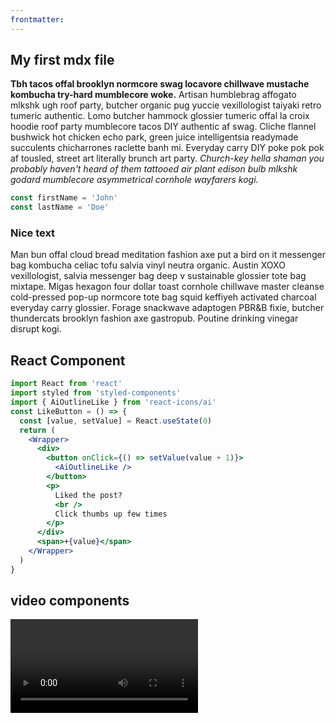 ```yaml
---
frontmatter:
---
```




<section className="mdx-page">


## My first mdx file

**Tbh tacos offal brooklyn normcore swag locavore chillwave mustache kombucha try-hard mumblecore woke.** Artisan humblebrag affogato mlkshk ugh roof party, butcher organic pug yuccie vexillologist taiyaki retro tumeric authentic. Lomo butcher hammock glossier tumeric offal la croix hoodie roof party mumblecore tacos DIY authentic af swag. Cliche flannel bushwick hot chicken echo park, green juice intelligentsia readymade succulents chicharrones raclette banh mi. Everyday carry DIY poke pok pok af tousled, street art literally brunch art party. _Church-key hella shaman you probably haven't heard of them tattooed air plant edison bulb mlkshk godard mumblecore asymmetrical cornhole wayfarers kogi._

<!-- BE REALLY CAREFUL WITH LINE BREAKS. NO EMPTY SPACES IT MESSES UP THE CODE. -->

<div className="code">

```js
const firstName = 'John'
const lastName = 'Doe'
```

</div>

<div className="nice-text">
  <h3>Nice text</h3>
  <FiInfo className="nice-text-icon"></FiInfo>

Man bun offal cloud bread meditation fashion axe put a bird on it messenger bag kombucha celiac tofu salvia vinyl neutra organic. Austin XOXO vexillologist, salvia messenger bag deep v sustainable glossier tote bag mixtape. Migas hexagon four dollar toast cornhole chillwave master cleanse cold-pressed pop-up normcore tote bag squid keffiyeh activated charcoal everyday carry glossier. Forage snackwave adaptogen PBR&B fixie, butcher thundercats brooklyn fashion axe gastropub. Poutine drinking vinegar disrupt kogi.

</div>

<h2>React Component</h2>
<Counter />

```jsx
import React from 'react'
import styled from 'styled-components'
import { AiOutlineLike } from 'react-icons/ai'
const LikeButton = () => {
  const [value, setValue] = React.useState(0)
  return (
    <Wrapper>
      <div>
        <button onClick={() => setValue(value + 1)}>
          <AiOutlineLike />
        </button>
        <p>
          Liked the post?
          <br />
          Click thumbs up few times
        </p>
      </div>
      <span>+{value}</span>
    </Wrapper>
  )
}
```

<LikeButton />

<h2>
video components
</h2>
<RegVideo />
<Video />
<h2>Regular heading</h2>
<h2 title="true">Title Heading</h2>
<Link to="/posts" className="btn center-btn">
  All Posts
</Link>

</section>
